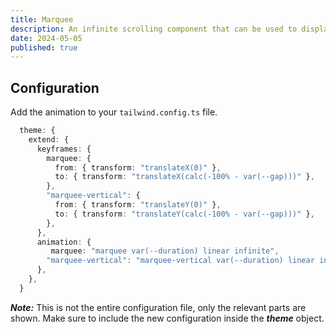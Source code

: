 ```yaml
---
title: Marquee
description: An infinite scrolling component that can be used to display text, images, or videos.
date: 2024-05-05
published: true
---
```


<ComponentPreview name="marquee-demo" className="h-[550px]" />

## Configuration

Add the animation to your `tailwind.config.ts` file.

```ts {4-11} {14-15}
  theme: {
    extend: {
      keyframes: {
        marquee: {
          from: { transform: "translateX(0)" },
          to: { transform: "translateX(calc(-100% - var(--gap)))" },
        },
        "marquee-vertical": {
          from: { transform: "translateY(0)" },
          to: { transform: "translateY(calc(-100% - var(--gap)))" },
        },
      },
      animation: {
         marquee: "marquee var(--duration) linear infinite",
        "marquee-vertical": "marquee-vertical var(--duration) linear infinite",
      },
    },
  }
```

**_Note:_** This is not the entire configuration file, only the relevant parts are shown. Make sure to include the new configuration inside the **_theme_** object.
